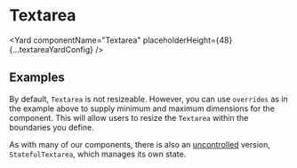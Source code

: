 <!--
Copyright (c) 2018-2019 Uber Technologies, Inc.

This source code is licensed under the MIT license found in the
LICENSE file in the root directory of this source tree.
-->






# Textarea

<Yard componentName="Textarea" placeholderHeight={48} {...textareaYardConfig} />

## Examples

<Example title="Basic usage" path="textarea/basic.js">
  <TextareaBasic />
</Example>

<Example title="States" path="textarea/states.js">
  <TextareaStates />
</Example>

<Example title="Sizes" path="textarea/sizes.js">
  <TextareaSizes />
</Example>

<Example title="Allow the user to resize" path="textarea/resizable.js">
  <TextareaResizable />
</Example>

By default, `Textarea` is not resizeable. However, you can use `overrides` as in the example above to supply minimum and maximum dimensions for the component. This will allow users to resize the `Textarea` within the boundaries you define.

<Example title="Focus and ref" path="textarea/ref.js">
  <TextareaRef />
</Example>

<Example title="Stateful (uncontrolled) usage" path="textarea/stateful.js">
  <TextareaStateful />
</Example>

As with many of our components, there is also an [uncontrolled](https://reactjs.org/docs/uncontrolled-components.html) version, `StatefulTextarea`, which manages its own state.
